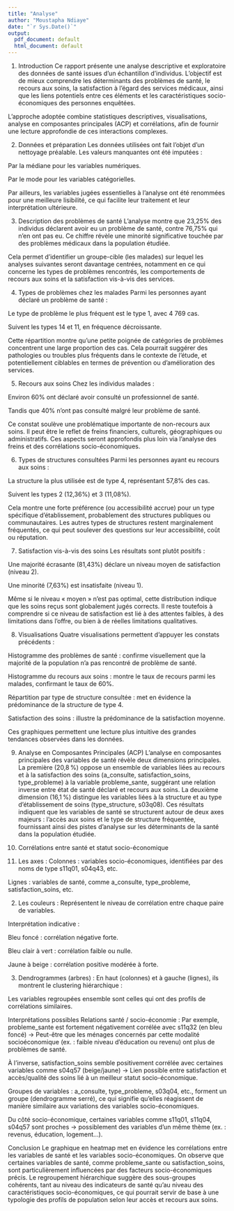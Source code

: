 ---
title: "Analyse"
author: "Moustapha Ndiaye"
date: "`r Sys.Date()`"
output:
  pdf_document: default
  html_document: default
---

1. Introduction
Ce rapport présente une analyse descriptive et exploratoire des données de santé issues d’un échantillon d’individus. L’objectif est de mieux comprendre les déterminants des problèmes de santé, le recours aux soins, la satisfaction à l’égard des services médicaux, ainsi que les liens potentiels entre ces éléments et les caractéristiques socio-économiques des personnes enquêtées.

L’approche adoptée combine statistiques descriptives, visualisations, analyse en composantes principales (ACP) et corrélations, afin de fournir une lecture approfondie de ces interactions complexes.

2. Données et préparation
Les données utilisées ont fait l’objet d’un nettoyage préalable. Les valeurs manquantes ont été imputées :

Par la médiane pour les variables numériques.

Par le mode pour les variables catégorielles.

Par ailleurs, les variables jugées essentielles à l’analyse ont été renommées pour une meilleure lisibilité, ce qui facilite leur traitement et leur interprétation ultérieure.

3. Description des problèmes de santé
L’analyse montre que 23,25% des individus déclarent avoir eu un problème de santé, contre 76,75% qui n’en ont pas eu. Ce chiffre révèle une minorité significative touchée par des problèmes médicaux dans la population étudiée.

Cela permet d’identifier un groupe-cible (les malades) sur lequel les analyses suivantes seront davantage centrées, notamment en ce qui concerne les types de problèmes rencontrés, les comportements de recours aux soins et la satisfaction vis-à-vis des services.

4. Types de problèmes chez les malades
Parmi les personnes ayant déclaré un problème de santé :

Le type de problème le plus fréquent est le type 1, avec 4 769 cas.

Suivent les types 14 et 11, en fréquence décroissante.

Cette répartition montre qu’une petite poignée de catégories de problèmes concentrent une large proportion des cas. Cela pourrait suggérer des pathologies ou troubles plus fréquents dans le contexte de l’étude, et potentiellement ciblables en termes de prévention ou d’amélioration des services.

5. Recours aux soins
Chez les individus malades :

Environ 60% ont déclaré avoir consulté un professionnel de santé.

Tandis que 40% n’ont pas consulté malgré leur problème de santé.

Ce constat soulève une problématique importante de non-recours aux soins. Il peut être le reflet de freins financiers, culturels, géographiques ou administratifs. Ces aspects seront approfondis plus loin via l’analyse des freins et des corrélations socio-économiques.

6. Types de structures consultées
Parmi les personnes ayant eu recours aux soins :

La structure la plus utilisée est de type 4, représentant 57,8% des cas.

Suivent les types 2 (12,36%) et 3 (11,08%).

Cela montre une forte préférence (ou accessibilité accrue) pour un type spécifique d’établissement, probablement des structures publiques ou communautaires. Les autres types de structures restent marginalement fréquentés, ce qui peut soulever des questions sur leur accessibilité, coût ou réputation.

7. Satisfaction vis-à-vis des soins
Les résultats sont plutôt positifs :

Une majorité écrasante (81,43%) déclare un niveau moyen de satisfaction (niveau 2).

Une minorité (7,63%) est insatisfaite (niveau 1).

Même si le niveau « moyen » n’est pas optimal, cette distribution indique que les soins reçus sont globalement jugés corrects. Il reste toutefois à comprendre si ce niveau de satisfaction est lié à des attentes faibles, à des limitations dans l’offre, ou bien à de réelles limitations qualitatives.

8. Visualisations
Quatre visualisations permettent d’appuyer les constats précédents :

Histogramme des problèmes de santé : confirme visuellement que la majorité de la population n’a pas rencontré de problème de santé.

Histogramme du recours aux soins : montre le taux de recours parmi les malades, confirmant le taux de 60%.

Répartition par type de structure consultée : met en évidence la prédominance de la structure de type 4.

Satisfaction des soins : illustre la prédominance de la satisfaction moyenne.

Ces graphiques permettent une lecture plus intuitive des grandes tendances observées dans les données.

9. Analyse en Composantes Principales (ACP)
L’analyse en composantes principales des variables de santé révèle deux dimensions principales. La première (20,8 %) oppose un ensemble de variables liées au recours et à la satisfaction des soins (a_consulte, satisfaction_soins, type_probleme) à la variable probleme_sante, suggérant une relation inverse entre état de santé déclaré et recours aux soins. La deuxième dimension (16,1 %) distingue les variables liées à la structure et au type d’établissement de soins (type_structure, s03q08). Ces résultats indiquent que les variables de santé se structurent autour de deux axes majeurs : l’accès aux soins et le type de structure fréquentée, fournissant ainsi des pistes d’analyse sur les déterminants de la santé dans la population étudiée.

10. Corrélations entre santé et statut socio-économique
1. Les axes :
Colonnes : variables socio-économiques, identifiées par des noms de type s11q01, s04q43, etc.

Lignes : variables de santé, comme a_consulte, type_probleme, satisfaction_soins, etc.

2. Les couleurs :
Représentent le niveau de corrélation entre chaque paire de variables.

Interprétation indicative :

Bleu foncé : corrélation négative forte.

Bleu clair à vert : corrélation faible ou nulle.

Jaune à beige : corrélation positive modérée à forte.

3. Dendrogrammes (arbres) :
En haut (colonnes) et à gauche (lignes), ils montrent le clustering hiérarchique :

Les variables regroupées ensemble sont celles qui ont des profils de corrélations similaires.

Interprétations possibles
Relations santé / socio-économie :
Par exemple, probleme_sante est fortement négativement corrélée avec s11q32 (en bleu foncé) → Peut-être que les ménages concernés par cette modalité socioéconomique (ex. : faible niveau d’éducation ou revenu) ont plus de problèmes de santé.

À l’inverse, satisfaction_soins semble positivement corrélée avec certaines variables comme s04q57 (beige/jaune) → Lien possible entre satisfaction et accès/qualité des soins lié à un meilleur statut socio-économique.

Groupes de variables :
a_consulte, type_probleme, s03q04, etc., forment un groupe (dendrogramme serré), ce qui signifie qu’elles réagissent de manière similaire aux variations des variables socio-économiques.

Du côté socio-économique, certaines variables comme s11q01, s11q04, s04q57 sont proches → possiblement des variables d’un même thème (ex. : revenus, éducation, logement…).

Conclusion 
Le graphique en heatmap met en évidence les corrélations entre les variables de santé et les variables socio-économiques. On observe que certaines variables de santé, comme probleme_sante ou satisfaction_soins, sont particulièrement influencées par des facteurs socio-économiques précis. Le regroupement hiérarchique suggère des sous-groupes cohérents, tant au niveau des indicateurs de santé qu’au niveau des caractéristiques socio-économiques, ce qui pourrait servir de base à une typologie des profils de population selon leur accès et recours aux soins.